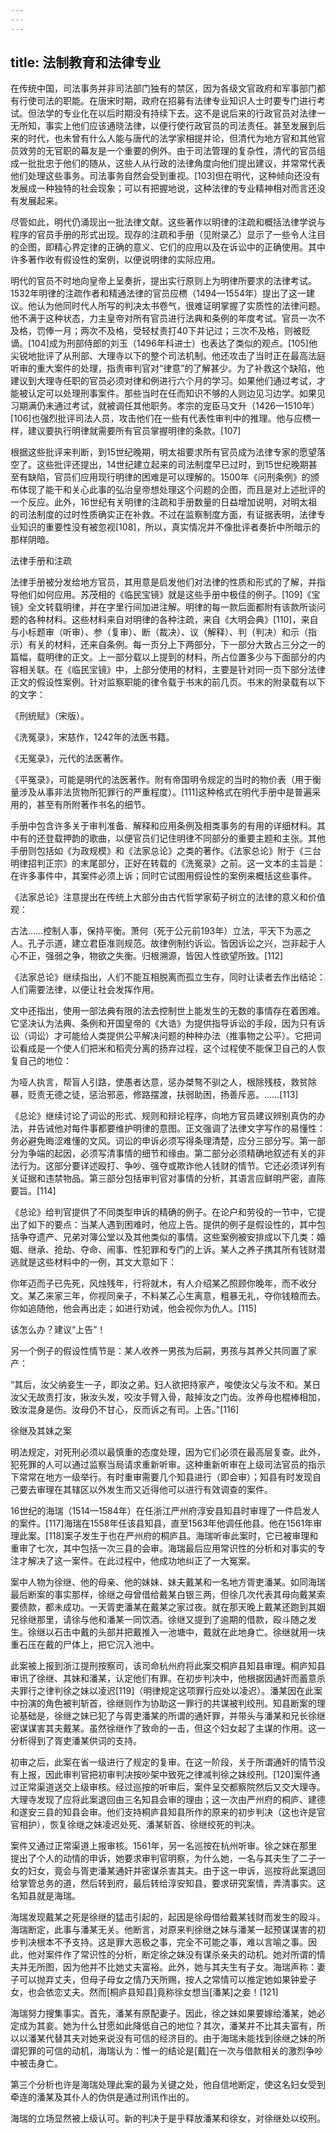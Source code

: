 ```yaml
---
---
---
```

title: 法制教育和法律专业
---



在传统中国，司法事务并非司法部门独有的禁区，因为各级文官政府和军事部门都有行使司法的职能。在唐宋时期，政府在招募有法律专业知识人士时要专门进行考试。但法学的专业化在以后时期没有持续下去。这不是说后来的行政官员对法律一无所知，事实上他们应该通晓法律，以便行使行政官员的司法责任。甚至发展到后来的时代，也未曾有什么人能与唐代的法学家相提并论，但清代为地方官和其他官员效劳的无官职的幕友是一个重要的例外。由于司法管理的复杂性，清代的官员组成一批批忠于他们的随从，这些人从行政的法律角度向他们提出建议，并常常代表他们处理这些事务。司法事务自然会受到重视。[103]但在明代，这种倾向还没有发展成一种独特的社会现象；可以有把握地说，这种法律的专业精神相对而言还没有发展起来。

尽管如此，明代仍涌现出一批法律文献。这些著作以明律的注疏和概括法律学说与程序的官员手册的形式出现。现存的注疏和手册（见附录乙）显示了一些令人注目的企图，即精心界定律的正确的意义、它们的应用以及在诉讼中的正确使用。其中许多著作收有假设性的案例，以便说明律的实际应用。

明代的官员不时地向皇帝上呈奏折，提出实行原则上为明律所要求的法律考试。1532年明律的注疏作者和精通法律的官员应槚（1494—1554年）提出了这一建议。他认为他同时代人所写的判决太书卷气，很难证明掌握了实质性的法律问题。他不满于这种状态，力主皇帝对所有官员进行法典和条例的年度考试。官员一次不及格，罚俸一月；两次不及格，受轻杖责打40下并记过；三次不及格，则被贬谪。[104]成为刑部侍郎的刘玉（1496年科进士）也表达了类似的观点。[105]他尖锐地批评了从刑部、大理寺以下的整个司法机制。他还攻击了当时正在最高法庭听审的重大案件的处理，指责审判官对“律意”的了解甚少。为了补救这个缺陷，他建议到大理寺任职的官员必须对律和例进行六个月的学习。如果他们通过考试，才能被认定可以处理刑事案件。那些当时在任而知识不够的人则边见习边学。如果见习期满仍未通过考试，就被调任其他职务。孝宗的宠臣马文升（1426—1510年）[106]也强烈批评司法人员，攻击他们在一些有代表性审判中的推理。他与应槚一样，建议要执行明律就需要所有官员掌握明律的条款。[107]

根据这些批评来判断，到15世纪晚期，明太祖要求所有官员成为法律专家的愿望落空了。这些批评还提出，14世纪建立起来的司法制度早已过时，到15世纪晚期甚至有缺陷，官员们应用现行明律的困难是可以理解的。1500年《问刑条例》的颁布体现了能干和关心此事的弘治皇帝想处理这个问题的企图，而且是对上述批评的一个反应。此外，16世纪有关明律的注疏和手册数量的日益增加说明，对明太祖的司法制度的过时性质确实正在补救。不过在监察制度方面，有证据表明，法律专业知识的重要性没有被忽视[108]，所以，真实情况并不像批评者奏折中所暗示的那样阴暗。





法律手册和注疏

法律手册被分发给地方官员，其用意是启发他们对法律的性质和形式的了解，并指导他们如何应用。苏茂相的《临民宝镜》就是这些手册中极佳的例子。[109]《宝镜》全文转载明律，并在字里行间加进注解。明律的每一款后面都附有该款所谈问题的各种材料。这些材料来自对明律的各种注疏，来自《大明会典》[110]，来自与小标题审（听审）、参（复审）、断（裁决）、议（解释）、判（判决）和示（指示）有关的材料，还来自条例。每一页分上下两部分，下一部分大致占三分之一的篇幅，载明律的正文。上一部分载以上提到的材料，所占位置多少与下面部分的内容相关联。在《临民宝镜》中，上部分使用的材料，主要是针对同一页下部分法律正文的假设性案例。针对监察职能的律令载于书末的前几页。书末的附录载有以下的文字：

《刑统赋》（宋版）。

《洗冤录》，宋慈作，1242年的法医书籍。

《无冤录》，元代的法医著作。

《平冤录》，可能是明代的法医著作。附有帝国明令规定的当时的物价表（用于衡量涉及从事非法货物所犯罪行的严重程度）。[111]这种格式在明代手册中是普遍采用的，甚至有所附著作书名的细节。

手册中包含许多关于审判准备、解释和应用条例及相类事务的有用的详细材料。其中有的还登载押韵的歌曲，以便官员们记住明律不同部分的重要主题和主张。其他手册则包括如《为政规模》和《法家总论》之类的著作。《法家总论》附于《三台明律招判正宗》的末尾部分，正好在转载的《洗冤录》之前。这一文本的主旨是：在许多事件中，其案件必须上诉；同时它试图用假设性的案例来概括这些事件。

《法家总论》注意提出在传统上大部分由古代哲学家荀子树立的法律的意义和价值观：

古法……控制人事，保持平衡。萧何（死于公元前193年）立法，平天下为恶之人。孔子示道，建立君臣准则规范。故律例制约诉讼。皆因诉讼之兴，岂非起于人心不正，强弱之争，物欲之失衡。归根溯源，皆因人性欲望所致。[112]



《法家总论》继续指出，人们不能互相脱离而孤立生存，同时让读者去作出结论：人们需要法律，以便让社会发挥作用。

文中还指出，使用一部法典有限的法去控制世上能发生的无数的事情存在着困难。它坚决认为法典、条例和开国皇帝的《大诰》为提供指导诉讼的手段，因为只有诉讼（词讼）才可能给人类提供公平解决问题的种种办法（推事物之公平）。它把词讼看成是一个使人们把米和稻壳分离的扬弃过程，这个过程使不能保卫自己的人恢复自己的地位：

为哑人执言，帮盲人引路，使愚者达意，惩办桀骜不驯之人，根除残枝，救贫除暴，贬责无德之徒，惩治邪恶，修路摆渡，扶弱助困，扬善斥恶。……[113]

《总论》继续讨论了词讼的形式、规则和辩论程序，向地方官员建议辨别真伪的办法，并告诫他对每件事都要维护明律的意图。正文强调了法律文字写作的易懂性：务必避免晦涩难懂的文风。词讼的申诉必须写得条理清楚，应分三部分写。第一部分为争端的起因，必须写清事情的细节和缘由。第二部分必须精确地叙述有关的非法行为。这部分要详述殴打、争吵、强夺或欺诈他人钱财的情节。它还必须详列有关证据和违禁物品。第三部分包括审判官对事情的分析，其语言应鲜明严密，直陈要旨。[114]

《总论》给判官提供了不同类型申诉的精确的例子。在论户和劳役的一节中，它提出了如下的要点：当某人遇到困难时，他应上告。提供的例子是假设性的，其中包括争夺遗产、兄弟对簿公堂以及其他类似的事情。这些案例被安排成以下几类：婚姻、继承、抢劫、夺命、闹事、性犯罪和专门的上诉。某人之养子携其所有钱财潜逃就是这些材料中的一例，其文大意如下：

你年迈而子已先死，风烛残年，行将就木，有人介绍某乙照顾你晚年，而不收分文。某乙来家三年，你视同亲子，不料某乙心生离意，粗暴无礼，夺你钱粮而去。你如追随他，他会再出走；如进行劝诫，他会视你为仇人。[115]

该怎么办？建议“上告”！

另一个例子的假设性情节是：某人收养一男孩为后嗣，男孩与其养父共同置了家产：

“其后，汝父纳妾生一子，即汝之弟。妇人欲把持家产，唆使汝父与汝不和。某日汝父无故责打汝，揪汝头发，咬汝手臂入骨，敲掉汝之门齿。汝养母也棍棒相加，致汝混身是伤。汝母仍不甘心，反而诉之有司。上告。”[116]





徐继及其妹之案

明法规定，对死刑必须以最慎重的态度处理，因为它们必须在最高层复查。此外，犯死罪的人可以通过监察当局请求重新听审。这种重新听审在上级司法官员的指示下常常在地方一级举行。有时重审需要几个知县进行（即会审）；知县有时发现自己要去审理在其辖区以外发生而又近得他可以进行有效调查的案件。

16世纪的海瑞（1514—1584年）在任浙江严州府淳安县知县时审理了一件启发人的案件。[117]海瑞在1558年任该县知县，直至1563年他调任他县。他在1561年审理此案。[118]案子发生于也在严州府的桐庐县。海瑞听审此案时，它已被审理和重审了七次，其中包括一次三县的会审。海瑞最后应用常识性的分析和对事实的专注才解决了这一案件。在此过程中，他成功地纠正了一大冤案。

案中人物为徐继、他的母亲、他的妹妹、妹夫戴某和一名地方胥吏潘某。如同海瑞最后断案的事实那样，徐继之母曾借给戴某白银三两，但徐几次代表其母向戴某索要债款，都未成功。一天胥吏潘某在戴某之家过夜。就在那天晚上戴某还跑到其姻兄徐继那里，请徐与他和潘某一同饮酒。徐继又提到了逾期的借款，殴斗随之发生。徐继以石击中戴的头部并把戴推入一池塘中，戴就在此地身亡。徐继就用一块重石压在戴的尸体上，把它沉入池中。

此案被上报到浙江提刑按察司，该司命杭州府将此案交桐庐县知县审理。桐庐知县审讯了徐继、其妹和潘某，认定他们有罪。在初步判决中，他根据因通奸而蓄意杀夫罪行之律判徐之妹以凌迟[119]（明律规定这项罪行应处以凌迟）。潘某因在此案中扮演的角色被判斩首，徐继则作为协助这一罪行的共谋被判绞刑。知县断案的理论基础是，徐继之妹已犯了与胥吏潘某的所谓的通奸罪，并带头与潘某和兄长徐继密谋谋害其夫戴某。虽然徐继作了致命的一击，但这个妇女起了主谋的作用。这一分析得到了胥吏潘某供词的支持。

初审之后，此案在省一级进行了规定的复审。在这一阶段，关于所谓通奸的情节没有上报，因此审判官把初审判决按吵架中致死之律减判徐之妹绞刑。[120]案件通过正常渠道送交上级审核。经过巡按的听审后，案件呈交都察院然后又交大理寺。大理寺发现了应将此案退回由三名知县会审的理由；这一次由严州府的桐庐、建德和遂安三县的知县会审。他们支持桐庐县知县所作的原来的初步判决（这也许是官官相护），恢复徐继之妹凌迟处死、潘某斩首、徐继绞死的判决。

案件又通过正常渠道上报审核。1561年，另一名巡按在杭州听审。徐之妹在那里提出了个人的动情的申诉，她要求审判官明察，为什么她，一名与其夫生了二子一女的妇女，竟会与胥吏潘某通奸并密谋杀害其夫。由于这一申诉，巡按将此案退回给掌管总务的道，然后转到府，最后转给淳安知县，要求研究案情，弄清事实。这名知县就是海瑞。

海瑞发现戴某之死是徐继的猛击引起的，起因是徐母借给戴某钱财而发生的殴斗。海瑞断定，此事与潘某无关。他断言，对原来判徐继之妹与潘某一起预谋谋害的初步判决根本不予支持。这是罪大恶极之事，完全不可能之事，难以言喻之事。因此，他对案件作了常识性的分析，断定徐之妹没有谋杀亲夫的动机。她对所谓的情夫并无所图，因为他并不比她丈夫富裕。此外，她与其夫生有子女。海瑞声称：妻子可以抛弃丈夫，但母子母女之情乃天所赐，按人之常情可以推定她如果钟爱子女，也会依恋丈夫。然而[桐庐县知县]竟称徐女想当[潘某]之妾！[121]

海瑞努力搜集事实。首先，潘某有原配妻子。因此，徐之妹如果要嫁给潘某，她必定成为其妾。她为什么甘愿如此降低自己的地位？其次，潘某并不比其夫富有，所以以潘某代替其夫对她来说没有可信的经济目的。由于海瑞未能找到徐继之妹的所谓犯罪的可信的动机，海瑞认为：惟一的结论是[戴]在一次与借款相关的激烈争吵中被击身亡。

第三个分析也许是海瑞处理此案的最为关键之处，他自信地断定，使这名妇女受到牵连的潘某及其仆人的伪供是通过刑讯作出的。

海瑞的立场显然被上级认可。新的判决于是乎释放潘某和徐女，对徐继处以绞刑。